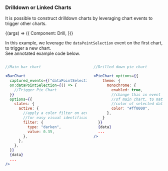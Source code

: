 

<Version />

<Meta
  title="Charts/Advanced Examples/Drilldown or Linked Charts"
/>

### Drilldown or Linked Charts
It is possible to construct drilldown charts by leveraging chart events to trigger other charts.


<Canvas>
  <Story
  name="Drilldown or Linked Charts"
  args={{}}
  >
  {(args) => ({
    Component: Drill,
  })}
  </Story>
</Canvas>

<div class="content">
  <p>
    In this example, we leverage the <code>dataPointSelection</code> event on the first chart, to trigger a new chart.
  <br />
  See annotated example code below.</p>
</div>

<div class="columns">
<div class="column">

```jsx
//Main bar chart

<BarChart 
  captured_events={["dataPointSelection"]}
  on:dataPointSelection={() => {
    //Trigger Pie Chart
  }}
  options={{
    states: {
      active: {
        //apply a color filter on active state
        //for easy visual identification
        filter: {
          type: "darken",
          value: 0.35,
        },
      },
    },
  }}
  {data}
  ...
/>
```

</div>
<div class="column">

```jsx
//Drilled down pie chart

<PieChart options={{
    theme: {
      monochrome: {
        enabled: true,
        //change this in event listener
        //of main chart, to match 
        //color of selected data
        color: "#ff0000",
      },
    }
  }}
  {data}
  ...
/>
```

</div>
</div>